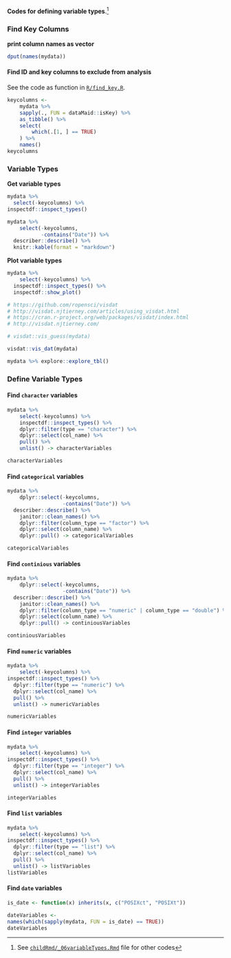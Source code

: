 **Codes for defining variable types**.^[See [`childRmd/_06variableTypes.Rmd`](https://github.com/sbalci/histopathology-template/blob/master/childRmd/_06variableTypes.Rmd) file for other codes]


### Find Key Columns


**print column names as vector**


```r
dput(names(mydata))
```


#### Find ID and key columns to exclude from analysis


See the code as function in [`R/find_key.R`](https://github.com/sbalci/histopathology-template/blob/master/R/find_key.R). 


```r
keycolumns <-  
    mydata %>%  
    sapply(., FUN = dataMaid::isKey) %>%  
    as_tibble() %>%  
    select(  
        which(.[1, ] == TRUE)  
    ) %>%   
    names()  
keycolumns  
```


### Variable Types

**Get variable types**

```r
mydata %>% 
  select(-keycolumns) %>% 
inspectdf::inspect_types()
```



```r
mydata %>% 
    select(-keycolumns,
           -contains("Date")) %>% 
  describer::describe() %>% 
  knitr::kable(format = "markdown")
```


**Plot variable types**

```r
mydata %>% 
    select(-keycolumns) %>% 
  inspectdf::inspect_types() %>% 
  inspectdf::show_plot()
```



```r
# https://github.com/ropensci/visdat
# http://visdat.njtierney.com/articles/using_visdat.html
# https://cran.r-project.org/web/packages/visdat/index.html
# http://visdat.njtierney.com/

# visdat::vis_guess(mydata)

visdat::vis_dat(mydata)
```


```r
mydata %>% explore::explore_tbl()
```



### Define Variable Types


#### Find `character` variables

```r
mydata %>% 
    select(-keycolumns) %>% 
    inspectdf::inspect_types() %>% 
    dplyr::filter(type == "character") %>% 
    dplyr::select(col_name) %>% 
    pull() %>% 
    unlist() -> characterVariables

characterVariables
```


#### Find `categorical` variables

```r
mydata %>%
    dplyr::select(-keycolumns,
                  -contains("Date")) %>%
  describer::describe() %>% 
    janitor::clean_names() %>% 
    dplyr::filter(column_type == "factor") %>% 
    dplyr::select(column_name) %>% 
    dplyr::pull() -> categoricalVariables

categoricalVariables
```



#### Find `continious` variables


```r
mydata %>%
    dplyr::select(-keycolumns,
                  -contains("Date")) %>%
  describer::describe() %>% 
    janitor::clean_names() %>% 
    dplyr::filter(column_type == "numeric" | column_type == "double") %>% 
    dplyr::select(column_name) %>% 
    dplyr::pull() -> continiousVariables

continiousVariables
```


#### Find `numeric` variables



```r
mydata %>% 
    select(-keycolumns) %>% 
inspectdf::inspect_types() %>% 
  dplyr::filter(type == "numeric") %>% 
  dplyr::select(col_name) %>% 
  pull() %>% 
  unlist() -> numericVariables

numericVariables
```


#### Find `integer` variables


```r
mydata %>% 
    select(-keycolumns) %>% 
inspectdf::inspect_types() %>% 
  dplyr::filter(type == "integer") %>% 
  dplyr::select(col_name) %>% 
  pull() %>% 
  unlist() -> integerVariables

integerVariables
```


#### Find `list` variables

```r
mydata %>% 
    select(-keycolumns) %>% 
inspectdf::inspect_types() %>% 
  dplyr::filter(type == "list") %>% 
  dplyr::select(col_name) %>% 
  pull() %>% 
  unlist() -> listVariables
listVariables
```


#### Find `date` variables

```r
is_date <- function(x) inherits(x, c("POSIXct", "POSIXt"))

dateVariables <- 
names(which(sapply(mydata, FUN = is_date) == TRUE))
dateVariables
```


